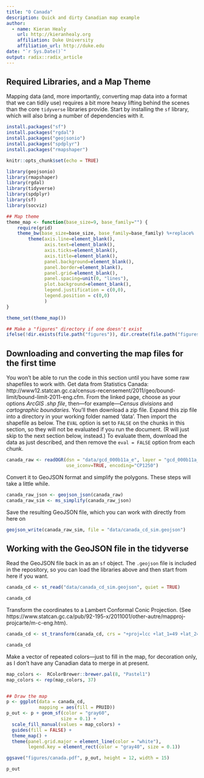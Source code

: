 ```yaml
---
title: "O Canada"
description: Quick and dirty Canadian map example
author:
  - name: Kieran Healy
    url: http://kieranhealy.org
    affiliation: Duke University 
    affiliation_url: http://duke.edu
date: "`r Sys.Date()`"
output: radix::radix_article
---
```


## Required Libraries, and a Map Theme

Mapping data (and, more importantly, converting map data into a format that we can tidily use) requires a bit more heavy lifting behind the scenes than the core `tidyverse` libraries provide. Start by installing the `sf` library, which will also bring a number of dependencies with it.

```r
install.packages("sf")
install.packages("rgdal")
install.packages("geojsonio")
install.packages("spdplyr")
install.packages("rmapshaper")

```

```r
knitr::opts_chunk$set(echo = TRUE)

library(geojsonio)
library(rmapshaper)
library(rgdal)
library(tidyverse)
library(spdplyr)
library(sf)
library(socviz)

## Map theme
theme_map <- function(base_size=9, base_family="") {
    require(grid)
    theme_bw(base_size=base_size, base_family=base_family) %+replace%
        theme(axis.line=element_blank(),
              axis.text=element_blank(),
              axis.ticks=element_blank(),
              axis.title=element_blank(),
              panel.background=element_blank(),
              panel.border=element_blank(),
              panel.grid=element_blank(),
              panel.spacing=unit(0, "lines"),
              plot.background=element_blank(),
              legend.justification = c(0,0),
              legend.position = c(0,0)
              )
}

theme_set(theme_map())
```

```r
## Make a "figures" directory if one doesn't exist
ifelse(!dir.exists(file.path("figures")), dir.create(file.path("figures")), FALSE)
```

## Downloading and converting the map files for the first time

You won't be able to run the code in this section until you have some raw shapefiles to work with. Get data from Statistics Canada: http://www12.statcan.gc.ca/census-recensement/2011/geo/bound-limit/bound-limit-2011-eng.cfm. From the linked page, choose as your options _ArcGIS .shp file_, then---for example---_Census divisions_ and _cartographic boundaries_. You'll then download a zip file. Expand this zip file into a directory in your working folder named 'data'. Then import the shapefile as below. The `EVAL` option is set to `FALSE` on the chunks in this section, so they will not be evaluated if you run the document. (R will just skip to the next section below, instead.) To evaluate them, download the data as just described, and then remove the `eval = FALSE` option from each chunk.


```r
canada_raw <- readOGR(dsn = "data/gcd_000b11a_e", layer = "gcd_000b11a_e",
                      use_iconv=TRUE, encoding="CP1250")
```

Convert it to GeoJSON format and simplify the polygons. These steps will take a little while.

```r
canada_raw_json <- geojson_json(canada_raw)
canada_raw_sim <- ms_simplify(canada_raw_json)
```

Save the resulting GeoJSON file, which you can work with directly from here on

```r
geojson_write(canada_raw_sim, file = "data/canada_cd_sim.geojson")
```

## Working with the GeoJSON file in the tidyverse

Read the GeoJSON file back in as an `sf` object. The `.geojson` file is included in the repository, so you can load the libraries above and then start from here if you want.

```r
canada_cd <- st_read("data/canada_cd_sim.geojson", quiet = TRUE)

canada_cd
```

Transform the coordinates to a Lambert Conformal Conic Projection. (See  https://www.statcan.gc.ca/pub/92-195-x/2011001/other-autre/mapproj-projcarte/m-c-eng.htm).

```r
canada_cd <- st_transform(canada_cd, crs = "+proj=lcc +lat_1=49 +lat_2=77 +lon_0=-91.52 +x_0=0 +y_0=0 +datum=NAD83 +units=m +no_defs")

canada_cd
```


Make a vector of repeated colors---just to fill in the map, for decoration only, as I don't have any Canadian data to merge in at present.

```r

map_colors <-  RColorBrewer::brewer.pal(8, "Pastel1")
map_colors <- rep(map_colors, 37)


## Draw the map
p <- ggplot(data = canada_cd, 
            mapping = aes(fill = PRUID))
p_out <- p + geom_sf(color = "gray60", 
                    size = 0.1) + 
  scale_fill_manual(values = map_colors) + 
  guides(fill = FALSE) + 
  theme_map() + 
  theme(panel.grid.major = element_line(color = "white"),
        legend.key = element_rect(color = "gray40", size = 0.1))

ggsave("figures/canada.pdf", p_out, height = 12, width = 15)

p_out
```






